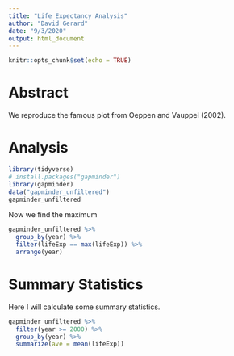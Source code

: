 ```yaml
---
title: "Life Expectancy Analysis"
author: "David Gerard"
date: "9/3/2020"
output: html_document
---
```


```r
knitr::opts_chunk$set(echo = TRUE)
```

# Abstract

We reproduce the famous plot from Oeppen and Vauppel (2002).

# Analysis

```r
library(tidyverse)
# install.packages("gapminder")
library(gapminder)
data("gapminder_unfiltered")
gapminder_unfiltered
```

Now we find the maximum
```r
gapminder_unfiltered %>%
  group_by(year) %>%
  filter(lifeExp == max(lifeExp)) %>%
  arrange(year)
```

# Summary Statistics

Here I will calculate some summary statistics.
```r
gapminder_unfiltered %>%
  filter(year >= 2000) %>%
  group_by(year) %>%
  summarize(ave = mean(lifeExp))
```
